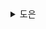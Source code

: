 <details>
  <summary>도은</summary>
  > 자바스크립트에서 사용되는 다양한 종류의 고전 및 최신 디자인 패턴을 다룬다.

## 7.1 생성 패턴

- 생성자 패턴
- 모듈 패턴
- 노출 모듈 패턴
- 싱글톤 패턴
- 프로토타입 패턴
- 팩토리 패턴

## 7.2 생성자 패턴

- 생성자는 객체가 새로 만들어진 뒤 **초기화하는 데에 사용**되는 특별한 메서드

![Image](https://github.com/user-attachments/assets/384ea688-bea1-4d10-9a48-5e14cb4018f2)

### 7.2.1 객체 생성

- 다음은 자바스크립트에서 새로운 객체를 만들 때 사용되는 세 가지 일반적인 방법이다.

```js
// 방법 1. 리터럴 표기법을 사용하여 빈 객체 생성
const newObject = {};

// 방법 2. Object.create() 메서드를 사용하여 빈 객체 생성
const newObject = Object.create(Object.prototype);

// 방법 3. new 키워드를 사용하여 빈 객체 생성
const newObject = new Object();
```

### 7.2.2 생성자의 기본 특징

- 아래는 생성자 패턴의 간단한 예제이다.
- 그러나 몇 가지 문제가 있다.
  - 상속이 어려워진다는 점
  - Car 생성자로 객체를 생성할 때마다 `toString()`과 같은 함수를 새로 정의한다는 점
  - Car 유형의 인스턴스는 모두 동일한 함수를 공유해야 하므로 이 방법은 효과적 X

```js
class Car {
  constructor(model, year, miles) {
    this.model = model;
    this.year = year;
    this.miles = miles;
  }

  toString() {
    return `${this.model} has done ${this.miles} miles`;
  }
}

let civic = new Car('Honda Civic', 2009, 20000);
let mondeo = new Car('Ford Mondeo', 2010, 5000);
```

### 7.2.3 프로토타입을 가진 생성자

- 자바스크립트의 프로토타입 객체는 함수나 클래스 등 특정 객체의 모든 인스턴스 내에 공통 메서드를 쉽게 정의 가능
- **생성자를 통해 객체를 생성하면 생성자의 프로토타입 객체에 속한 속성을 새 객체에서도 활용 가능**

```js
class Car {
  constructor(model, year, miles) {
    this.model = model;
    this.year = year;
    this.miles = miles;
  }
}

// 프로토타입 객체의 재정의를 피하기 위해 Object.prototype 대신
// Object.prototype.newMethod 형태를 사용하고 있음의 유의하자
// 기존에 이미 정의된 프로토타입 객체를 유지하기 위함
Car.prototype.toString = function () {
  return `${this.model} has done ${this.miles} miles`;
};

// 사용법
// 이제 모든 Car 객체는 toString() 메서드를 공유하게 된다.
let civic = new Car('Honda Civic', 2009, 20000);
let mondeo = new Car('Ford Mondeo', 2010, 5000);
```

_**📝 NOTE**_

- ES6 클래스는 메서드를 prototype에 자동으로 추가

## 7.3 모듈 패턴

- 모듈은 애플리케이션 아키텍처의 핵심 구성 요소
- 프로젝트를 구성하는 코드 단위를 체계적으로 분리 및 관리하는 데 효과적으로 활용

### 7.3.1 객체 리터럴

- 다음은 객체 리터럴 표기법을 사용하여 모듈을 정의한 예제이다.
- 객체 리터럴을 사용하면 **코드를 캡슐화하여 깔끔하고 체계적으로 정리** 가능

```js
const myModule = {
  myProperty: 'someValue',
  // 객체 리터럴은 속성으로 값과 메서드를 모두 가질 수 있다.
  saySomething() {
    console.log('Where is Paul Irish debugging today?');
  },
  // 현재 객체의 속성 값을 사용하는 메서드
  reportMyConfig() {
    console.log(`Caching is: ${this.myConfig.useCaching ? `enabled` : `disabled`}`);
  },
  // 현재 객체의 속성 값을 덮어씌우는(override) 메서드
  updateMyConfig(newConfig) {
    if (typeof newConfig === 'object') {
      this.myConfig = newConfig;
      console.log(this.myConfig.language);
    }
  },
};
```

### 7.3.2 모듈 패턴

- 클래스의 **캡슐화**를 위해 처음 고안되었다.

![Image](https://github.com/user-attachments/assets/c534c63a-6c3c-4e20-ba86-7333e488dc13)

#### 비공개

- 모듈 패턴은 클로저(closure)를 활용해 '비공개' 상태와 구성을 캡슐화
- 모듈 패턴을 사용한다면 공개 API 만을 노출하고 나머지는 클로저 내부에 비공개로 유지할 수 있다.

#### 예제

- import, export를 사용하여 독립적인 모듈을 만들어 모듈 패턴을 구현해보자

```js
let counter = 0;

const testModule = {
  incrementCounter() {
    return counter++;
  },
  resetCounter() {
    console.log(`counter value prior to reset ${counter}`);
    counter = 0;
  },
};

// 변수명을 정하지 않고 디폴트 default로서 내보내는 방법
export default testModule;

// 모듈을 가져올 경로 설정
import testModule from './testModule';
testModule.incrementCounter();
testmodule.resetCounter();
```

- counter 변수는 전역 스코프로부터 완전히 보호되어 비공개 변수로서 작동
- 모듈 내에서 선언된 변수는 해당 모듈을 import한 모든 파일에서 공유하므로
- foo.js, bar.js 파일에서 불러서 `incrementCounter` 한다면 그 값을 공유하게 된다.

_**🤔 바인딩**_

- 변수 이름에 값 또는 메모리 위치를 **연결**하는 작업
- `import`는 모듈에서 내보낸 바인딩을 가져올 수 있게 하는 키워드

_**🤔 javascript의 bind 메서드**_

- `this` 값을 고정하고, 함수의 인자들을 미리 설정
- `bind()`를 통해 바인딩을 명시적으로 설정할 수 있다.ㄴ

```js
function greet() {
  console.log(`Hello, my name is ${this.name}`);
}

const person = {
  name: 'Alice',
};

const greetPerson = greet.bind(person);
greetPerson(); // "Hello, my name is Alice"
```

- 아래는 다른 에제이다.

```js
// 비공개 변수 및 함수
const basket = [];

const doSomethingPrivate = () => {
  // ...
};
const doSomethingElsePrivate = () => {
  // ...
};
// 다른 파일에 공개할 객체 생성
const basketModule = {
  addItem(values) {
    basket.push(values);
  },
  getItemCount() {
    return basket.length;
  },
  doSomething() {
    doSomethingPrivate();
  },
  getTotal() {
    return basket.reduce((currentItem, item) => item.price + currentSum, 0);
  },
};

import basketModule from './basketModule';
basketModule.addItem({
  item: 'bread',
  price: 0.5,
});
basketModule.addItem({
  item: 'butter',
  price: 0.3,
});

console.log(basketModule.getItemCount()); // 2
console.log(basketModule.getTotal()); // 0.8
```

### 7.3.3 모듈 패턴의 변형

- 시간이 지나면서 각자의 입맛에 맞는 모듈 패턴의 변형들이 등장하기 시작

#### 믹스인(Mixin) 가져오기 변형

- 외부 라이브러리 같은 전역 스코프에 있는 요소를 모듈 내부의 고차 함수에 인자로 전달할 수 있게 한다.
- 전역 스코프 요소를 가져와 맘대로 이름을 지정하는 것이 가능

```js
// utils.js
export const min = (arr) => Math.min(...arr);

// privateMethods.js
import { min } from './utils';

export const privateMethod = () => {
  console.log(min([10, 5, 100, 2, 1000]));
};

// myModule.js
import { privateMethod } from './privateMethods';

const myModule = () => ({
  publicMethod() {
    privateMethod();
  },
});
export default myModule;

// main.js
import myModule from './myModule';

const moduleInstance = myModule();
moduleInstance.publicMethod();
```

#### 내보내기 변형

- 이름을 지정해주지 않고 전역 스코프로 변수를 내보낸다.

```js
// module.js
const privateVaraible = 'Hello World';

const privateMethod = () => {
  // ...
};

const module = {
  publicProperty: 'Foobar',
  publicMethod: () => {
    console.log(privateVariable);
  },
};
export default mdoule;
```

#### 장점

> 어째서 모듈 패턴을 사용해야 할까?

- 모듈 사이의 의존성을 관리
- 전역 요소를 원하는 만큼 넘겨주어 코드의 유지보수를 용이하게 하고 독립적으로
- `export`를 이용해 바깥으로 노출하는 모듈은 공개, 그렇지 않으면 비공개로 유지
  - 불필요한 전역 스코프 오염을 방지하는 것이 가능

#### 단점

- 공개와 비공개 멤버를 서로 다르게 접근해야 한다는 것
- 공개 여부를 바꾸고 싶다면 값이 위치한 파일로 가서 바꾸어주어야 한다.
- 자동화 단위 테스트에서 비공개 멤버는 제외된다는 것
- 핫 픽스가 필요한 오류를 고칠 때 복잡도를 높인다
  - 오류가 발생한 비공개 멤버를 고치기 위해서는 해당 비공개 멤버를 사용하는 모든 공개 메서드를 살펴봐야만 한다.
  - 🤔 ^ 이건 모든 모듈이 다 그런 거 아닌가 ,,

### 7.3.4 WeakMap을 사용하는 최신 모듈 패턴

- [`WeakMap`](https://developer.mozilla.org/ko/docs/Web/JavaScript/Reference/Global_Objects/WeakMap) 객체는 약한 참조를 가진 키-값의 쌍으로 이루어진 집합체
- **키는 기본적으로 약하게 유지되어, 참조되지 않는 키는 GC의 대상**이 된다.

**_🤔 WeakMap을 사용하면 뭐가 특별한가?_**

1. 안전한 캡슐화 → 외부에서 접근 불가능한 private 상태 유지
2. 자동 메모리 관리 → 인스턴스가 삭제되면 WeakMap 내부의 값도 GC의 대상이 됨
3. this 기반으로 객체를 관리 → 특정 인스턴스에만 연관된 데이터 저장 가능

즉, WeakMap을 사용하면 안전하고 효율적인 private 변수를 가질 수 있다.

아래와 같이 일반 속성으로 관리할 경우 외부에서 값을 접근하고 변경하는 것이 가능하다.

```js
class Module {
  constructor() {
    this.counter = 0; // 내부 상태를 일반 속성으로 관리
  }
  incrementCounter() {
    this.counter++;
    return this.counter;
  }
  resetCounter() {
    console.log(`Counter before reset: ${this.counter}`);
    this.counter = 0;
  }
}

const module1 = new Module();
console.log(module1.incrementCounter()); // 1
console.log(module1.incrementCounter()); // 2
module1.resetCounter(); // Counter before reset: 2

// 외부에서 직접 접근 가능!
console.log(module1.counter); // 0
module1.counter = 999; // 값 변경 가능
console.log(module1.counter); // 999
```

👇 기본 모듈 정의

```js
let _counter = new WeakMap();

class Module {
  constructor() {
    _counter.set(this, 0);
  }
  incrementCounter() {
    let counter = _counter.get(this);
    counter++;
    _counter.set(this, counter);
    return _counter.get(this);
  }
  resetCounter() {
    console.log(`counter value prior to reset: ${_counter.get(this)}`);
    _counter.set(this, 0);
  }
}

const testModule = new Module();
testModule.incrementCounter();
testModule.resetCounter();
```

👇 공개/비공개 변수 지정

```js
const myPrivateVar = new WeakMap();
const myPrivateMethod = new WeakMap();

class myNamespace {
  constructor() {
    myPrivateVar.set(this, 0);
    myPrivateMethod.set(this, (foo) => console.log(foo));
    // 공개 변수
    this.myPublicVar = 'foo';
  }
  myPublicFunction(bar) {
    let privateVar = myPrivateVar.get(this);
    const privateMethod = myPrivateMethod.get(this);
    privateVar++;
    myPrivateVar.set(this, privateVar);
    privateMethod(bar);
  }
}
```

## 7.4 노출 모듈 패턴

- 공개 변수나 메서드에 접근하기 위해 가져온 메인 객체의 이름을 반복해서 사용해야 한다는 점에 답답함을 느끼면서 생겨났다.
- 그 결과 모든 함수와 변수를 비공개 스코프에 정의하고
- 공개하고 싶은 부분만 포인터를 통해 비공개 요소에 접근할 수 있게 해주는 익명 객체를 반환하는 패턴이 생겼다.

```js
let privateVar = 'Rob Dodson';
const publicVar = 'Hey there!';

const privateFunction = () => {
  console.log(`Name:${privateVar}`);
};
const publicSetName = (strName) => {
  privateVar = strName;
};
const publicGetName = () => {
  privateFunction();
};

// 비공개 함수와 속성에 접근하는 공개 포인터
const myRevealingModule = {
  setName: publicSetName,
  greeting: publicVar,
  getName: publicGetName,
};
export default myRevealingModule;

// 사용법
import myRevealingModule from './myRevealingModule';
myRevealingModule.setName('Matt Gaunt');
```

- 노출 모듈 패턴을 사용하면 좀 더 구체적인 이름을 붙여 비공개 요소를 공개로 내보낼 수도 있다.

### 7.4.1 장점

- 코드의 일관성이 유지
- 모듈의 가장 아래에 위치한 공개 객체를 더 알아보기 쉽게 바꾸어 가독성 향상

### 7.4.2 단점

- 사용처에서의 확장이 어려움
  - 새로운 기능을 추가하거나 수정하려면 기존 모듈을 수정해야 함

**_🤔 함수 호출에 의해 내보내기를 해야 할 때는 노출 모듈 패턴 사용이 불가피하지 않나?_**

- ES6 모듈은 정적 구조가 제약이 있음
  - 분기로 export하는 것이 불가능
- 넘긴 인자에 따라, 필요한 기능 혹은 값만 노출하고 싶을 때는 노출 모듈 패턴이 유용하다고 생각

```js
const { fooA, fooB, updateFoo } = useFoo('foo');
```

## 7.5 싱글톤 패턴

- **인스턴스가 오직 하나만** 존재하도록 제한하는 패턴
- 전역에서 접근 및 공유해야 하는 단 하나의 객체가 필요할 때 유용
- **인스턴스가 이미 존재할 경우에는 해당 인스턴스의 참조를 반환**
- ES2015+에서는 클래스의 전역 인스턴스를 단 한 번만 생성하는 싱글톤 패턴을 구현 가능

```js
let instance;
const privateMethod = () => {
  console.log('I am private');
};
const privateVariable = "I'm also private";

class MySingleton {
  constructor() {
    if (!instance) {
      this.publicProperty = 'I am also public';
      this.randomNumber = Math.random(); // **인스턴스 내에서 유지**
      instance = this;
    }
    return instance;
  }

  publicMethod() {
    console.log('The public can see me!');
  }

  getRandomNumber() {
    return this.randomNumber; // **인스턴스 변수 사용**
  }
}

// 사용법
const singleA = new MySingleton();
const singleB = new MySingleton();
console.log(singleA === singleB); // ✅ true (같은 인스턴스)
console.log(singleA.getRandomNumber() === singleB.getRandomNumber()); // ✅ true
```

- 싱글톤의 특징은 인스턴스에 대한 전역 접근을 허용한다는 것
- 싱글톤 패턴의 적합성을 다음과 같이 말한다.

  - 클래스의 인스턴스는 정확히 하나만 있어야 하며, 눈에 잘 보이는 곳에 위치시켜 접근을 용이하게 해야 한다.
  - 싱글톤 인스턴스는 하나만 존재해야 하므로, 인스턴스의 상태나 기능을 확장하려면 서브클래스를 통해서만 확장해야 한다.

    ```js
    // 기본 싱글톤 클래스
    let instance;

    class MySingleton {
      constructor() {
        if (!instance) {
          this.publicProperty = 'I am also public';
          this.randomNumber = Math.random(); // 랜덤 값
          instance = this; // 최초 인스턴스를 저장
        }
        return instance; // 기존 인스턴스 반환
      }

      publicMethod() {
        console.log('The public can see me!');
      }

      getRandomNumber() {
        return this.randomNumber;
      }
    }

    // 서브클래싱을 통해 확장하기
    class ExtendedSingleton extends MySingleton {
      constructor() {
        super(); // 부모 클래스의 생성자를 호출하여 기존 싱글톤 인스턴스를 가져옴
        this.newProperty = 'I am a new property'; // 새로 추가한 속성
      }

      newMethod() {
        console.log('I am a new method in the extended singleton!');
      }
    }

    // 사용 예제
    const instanceA = new ExtendedSingleton();
    const instanceB = new ExtendedSingleton();

    console.log(instanceA === instanceB); // true: 싱글톤이기 때문에 동일한 인스턴스를 참조

    console.log(instanceA.getRandomNumber() === instanceB.getRandomNumber()); // true: 동일한 값

    console.log(instanceA.newProperty); // "I am a new property"
    instanceA.newMethod(); // "I am a new method in the extended singleton!"
    ```

싱글톤 패턴의 단점은 다음과 같다.

- 테스트하기 어려움
  - 싱글톤은 전역적으로 하나의 인스턴스를 공유하기 때문에, 테스트 환경에서 상태를 초기화하거나 독립적인 테스트를 수행하기 어려울 수 있다.
  - 하나의 테스트에서 상태가 변경되면, 다른 테스트에도 영향을 줄 수 있다.
- 유지보수하기 힘듦
  - 여러 곳에서 싱글톤을 참조하면, 코드 의존성이 증가하고 유지보수가 어려워진다.

**_🤔 언제 싱글톤을 피해야 할까?_**

> ✅ 상태가 자주 변경되지 않는 경우에는 사용 가능

- 여러 컴포넌트에서 상태 변경이 빈번한 경우 피하자
  - 어느 컴포넌트에서 상태를 변경했는지 추적하기 어렵기 때문

**_🤔 리액트로 알아보는 싱글톤 패턴_**

> https://github.com/Doeunnkimm/react-playground/pull/12

## 7.6 프로토타입 패턴

- GOF에서는, 이미 존재하는 객체를 복제해 만든 **템플릿을 기반으로 새 객체를 생성하는 패턴**이라고 정의
- 이 패턴에서는 프로토타입 역할을 할 전용 객체를 생성하게 된다.
- 이렇게 만들어진 prototype 객체는 생성자를 통해 만들어진 객체의 설계도가 된다.

![Image](https://github.com/user-attachments/assets/194fb84e-c043-4355-8daa-2d625a208b19)

- 프로토타입 상속
  - 클래스처럼 따로 정의되는 것이 아니라
  - 이미 존재하는 다른 객체를 복제하여 새로운 객체를 만들어내는 것
- ECMASCript 5 표준에 따라 프로토타입 상속은 `Object.create`를 필요로 한다.
  - `Object.create`는 프로토타입 객체를 생성하고 특정 속성을 추가할 수도 있다.

```js
const myCar = {
  name: 'Ford Escort',

  drive() {
    console.log("Weeee. I'm driving");
  },

  panic() {
    console.log('Wait. How do you stop this thing?');
  },
};

// 새로운 car를 인스턴스화하기 위해 `Object.create`를 사용
const yourCar = Object.create(myCar);

// 프로토타입이 제대로 들어왔음을 알 수 있다.
console.log(yourCar);
```

**_🤔 그냥 복제하는 거랑 무슨 차이지?_**

- 프로토타입 상속 여부가 다르다.
- 프로토타입 체인을 유지하면서 객체를 만들고 싶다면 `Object.create`을 사용해야 한다.

아래와 같이 직접 가지고 있진 않지만, 프로토타입을 상속받아 사용할 수 있게 된 것이다.

<p align="center">
  <img src="https://github.com/user-attachments/assets/d6daf239-b850-40f4-9158-eab859c96db9" width="600" />
</p>

- 두 번째 인자를 사용하여 객체의 속성을 초기화할 수도 있다.

```js
const vehicle = {
  getModel() {
    console.log(`The model of this vehicle is...${this.model}`);
  },
};

const car = Object.create(vehicle, {
  id: {
    value: MY_CLOBAL.nextId(),
    enumerable: true,
  },
  model: {
    value: 'Ford',
    enumerable: true,
  },
});
```

- `Object.create`를 사용하지 않고 프로토타입 패턴을 구현하는 방법은 다음과 같다.

```js
class VehiclePrototype {
  constructor(model) {
    this.model = model;
  }

  getModel() {
    console.log(`The model of this vehicle is... ${this.model}`);
  }
  clone() {}
}

class Vehicle extends VehiclePrototype {
  constructor(model) {
    super(model);
  }
  clone() {
    return new Vehicle(this.model);
  }
}

const car = new Vehicle('Ford Escort');
const car2 = car.clone();
car2.getModel();
```

**_🤔 프로토타입의 정의_**

- 자바스크립트에서 **프로토타입(Prototype)**은 객체가 다른 객체로부터 속성과 메서드를 상속받는 방식을 의미
- 객체 간 계층 구조가 필요할 때 유용
- 반복되는 메서드를 메모리 효율적으로 관리하고 싶을 때 유용

**_🤔 리액트에서는 프로토타입 패턴을 못 본 이유_**

- 리액트에서는 상태 관리가 필요한데
- 상태 관리가 가능하면서도 공유할 수 있는 `context`로도 가능

## 7.7 팩토리 패턴

- 객체를 생성하는 생성 패턴 중 하나

![Image](https://github.com/user-attachments/assets/e0422eed-1afe-4938-b2ff-e32a9a0a5ace)

- 팩토리 패턴은 동적인 요소나 애플리케이션 구조에 깊게 의지하는 등의 상황에서 객체 생성 과정이 복잡할 대 특히 유용

```js
// Types.js - 백그라운드에서 사용되는 클래스
// 자동차를 정의하는 클래스
class Car {
  constructor({ doors = 4, state = 'brend new', color = 'silver' } = {}) {
    this.doors = doors;
    this.state = state;
    this.color = color;
  }
}

// 트럭을 정의하는 클래스
class Truck {
  constructor({ state = 'used', wheelSize = 'large', color = 'blue' } = {}) {
    this.state = state;
    this.wheelSize = wheelSize;
    this.color = color;
  }
}

// FactoryExample.js
// 차량 팩토리를 정의
class VehicleFactory {
  constructor() {
    this.vehicleClass = Car;
  }

  // 새 차량 인스턴스를 생성하는 팩토리 함수
  createVehicle(options) {
    const { vehicelType, ...rest } = optoons;

    switch (vehicleType) {
      case 'car':
        this.vehicleClass = Car;
        break;
      case 'truck':
        this.vehicleCalss = Truck;
        break;
    }
    return new this.vehicleClass(rest);
  }
}

// 자동차를 만드는 팩토리의 인스턴스 생성
const carFactory = new VehicleFactory();
const car = carFactory.createVehicle({
  vehicleType: 'car',
  color: 'yellow',
  doors: 6,
});
```

### 7.7.1 팩토리 패턴을 사용하면 좋은 상황

- 객체나 컴포넌트의 생성 과정이 높은 복잡성을 가지고 있을 때
- 상황에 맞춰 다양한 객체 인스턴스를 편리하게 생성할 수 있는 방법이 필요할 때
- 같은 속성을 공유하는 여러 개의 작은 객체 또는 컴포넌트를 다뤄야 할 때
- 덕 타이핑 같은 API 규칙만 충족하면 되는 다른 객체의 인스턴스와 함께 객체를 구성할 때

### 7.7.2 팩토리 패턴을 사용하면 안 되는 상황

> 잘못된 상황에 팩토리 패턴을 적용하면 애플리케이션의 복잡도가 크게 증가할 수 있다.

- 팩토리 패턴은 객체 생성 과정을 인터페이스 뒤에 추상화하기 때문에
  - 객체 생성 과정이 복잡할 경우, 단위 테스트의 복잡성 또한 증가시킬 수 있다.

### 7.7.3 추상 팩토리 패턴

- 같은 목표를 가진 각각의 팩토리들을 하나의 그룹으로 캡슐화하는 패턴
- 객체가 어떻게 생성되는지에 대한 세부사항을 알 필요 없이 객체를 사용할 수 있게 된다.

```js
class AbstractVehicleFactory {
  constructor() {
    // 차량 타입을 저장하는 곳
    this.types = {};
  }
  getVehicle(type, customizations) {
    const Vehicle = this.types[type];
    return Vehicle ? new Vehicle(customizations) : null;
  }
  registerVehicle(type, Vehicle) {
    const proto = Vehicle.prototype;
    // 차량 기능을 충족하는 클래스만 등록
    if (proto.drive && proto.breakDown) {
      this.types[type] = Vehicle;
    }
    return this;
  }
}

const abstractVehicleFactory = new AbstractVehicleFactory();
abstractVehicleFactory.registerVehicle('car', Car);
abstractVehicleFactory.registerVehicle('truck', Truck);
```

## 7.8 구조 패턴

- 클래스와 객체의 구성을 다룬다.
- 상속의 개념을 통해 인터페이스와 객체를 구성하여 새로운 기능을 추가할 수 있는 것처럼

다음과 같은 구조 패턴을 다룬다.

- 퍼사드 패턴
- 믹스인 패턴
- 데코레이터 패턴
- 플라이웨이트 패턴

## 7.9 퍼사드 패턴

- 실제 모습을 숨기고 겉모습만을 세상에 드러내는 것
- **심층적인 복잡성을 숨기고, 사용하기 편리한 높은 수준의 인터페이스를 제공하는 패턴**
- 곧, 사용성 향상

```js
const addMyEvent = (el, ev, fn) => {
  if (el.addEventListener) {
    el.addEventListender(ev, fn, false);
  } else if (el.attachEvent) {
    el.attachEvent(`on${ev}`, fn);
  } else {
    el[`on${ev}`] = fn;
  }
};
```

```
💡 많은 사람이 사용하는 복잡한 구현을 숨긴다
```

```js
// privateMethods.js
const _private = {
  i: 5,
  get() {
    console.log(`current value: ${this.i}`);
  },
  set(val) {
    this.i = val;
  },
  run() {
    console.log(`running`);
  },
  jump() {
    console.log(`jumping`);
  },
};
export default _private;

// module.js
import _private from './privateMethods.js';
const module = {
  facade({ val, run }) {
    _private.set(val);
    _private.get();
    if (run) {
      _private.run();
    }
  },
};
export default module

// index.js
import module from './module.js'

// 출력: "current value: 10" and "running"
module.facade({
  run: true,
  val: 10
})
```

- `module.facade()`는 모듈 내부에서 비밀스런 동작을 실행하지만
- 사용자는 내부에서 무슨 일이 벌어지는지 몰라도 됩니다.

## 7.11 서브 클래싱

- ES2015+에서 도입된 기능을 통해 기존 또는 부모 클래스를 확장할 수도, 부모 클래스의 메서드를 호출할 수도 있게 되었다.
- 부모 클래스를 확장하는 자식 클래스를 **서브클래스**라고 한다.

```
💡 서브클래싱
   부모 클래스 객체에서 속성을 상속받아 새로운 객체를 만드는 것
```

- 서브클래스는 부모 클래스에서 먼저 정의된 메서드를 오버라이드하는 것도 가능
- 부모 클래스의 생성자를 호출할 수도 있다. 이를 생성자 체이닝이라고 한다.

```js
class Person {
  constructor(firstName, lastName) {
    this.firstName = firstName;
    this.lastName = lastName;
    this.gender = 'male';
  }
}

// Person의 새 인스턴스는 이처럼 쉽게 생성된다.
const clark = new Person('Clark', 'Kent');

// Person 클래스의 서브클래스가 되는 새 클래스를 만들자
class Superhero extends Person {
  constructor(firstName, lastName, powers) {
    super(firstName, lastName);
    this.powers = powers;
  }
}
```

## 7.12 믹스인

- 자바스크립트에서는 기능의 확장을 위해 믹스인 상속을 이용한다.
- 새롭게 만들어지는 클래스는 부모 클래스로부터 메서드와 속성을 부여받는다.
- 믹스인은 **최소한의 복잡성으로 객체의 기능을 빌리거나 상속할 수 있게** 해준다.
- 자바스크립트 클래스는 **부모 클래스를 하나만 가질 수 있지만**
  - 여러 클래스의 기능을 섞는 것으로 문제를 해결할 수 있다.
- 부모 클래스를 받아 새로운 서브클래스를 만들어내는 믹스인 함수를 정의할 수 있다.

```js
const MyMixins = (superclass) => {
  return class extends superclass {
    moveUp() {
      console.log('move up');
    }
    moveDown() {
      console.log('move down');
    }
    stop() {
      console.log('stop! in the name of love!');
    }
  };
};
```

- 부모 클래스를 받아 확장하는 `MyMixins` 함수를 만들었다.

이제 `MyMixins`를 사용하여 기존 클래스의 기능에 더불어 추가 기능을 가진 서브클래스를 생성해보자

```js
// CarAnimator 생성자와 기본 구조
class CarAnimator {
  moveLeft() {
    console.log('move left');
  }
}

class PersonAnimator {
  moveRendomly() {
    //...
  }
}

class MyAnimator extends MyMixins(CarAnimator) {}

cont myAnimator = new MyAnimator()
myAnimator.moveLeft()
myAnimator.moveDown()
myAnimator.stop()
```

### 7.12.1 장점과 단점

```
💡 믹스인은 함수의 중복을 줄이고 재사용성을 높인다.
```

- 장점
  - 믹스인을 통해 **기능을 공유하여 중복을 피하고** 고유 기능을 구현하는 데에 집중 가능
- 단점
  - 몇몇의 개발자들은 클래스나 객체의 프로토타입에 기능을 주입한느 것을 나쁜 방법이라고
  - 프로토타입 오염과 함수의 출처에 대한 불확실성을 초래하기 때문
  - **믹스인은 객체나 클래스의 프로토타입을 수정해서 기능을 추가하는 방식**

## 7.13 데코레이터 패턴

- **코드 재사용**을 목표로 하는 구조 패턴
- 믹스인과 마찬가지로 객체 서브클래싱의 다른 방법
- 데코레이터는 기존 클래스에 **동적으로 기능을 추가하기 위해** 사용
- 데코레이터를 사용하면 **기존 시스템의 내부 코드를 힘겹게 바꾸지 않고도 기능을 추가할 수 있게** 된다.
- 객체의 생성을 신경 쓰지 않는 대신, **기능의 확장**에 좀 더 초점

👇 생성자에 **데코레이터를 붙여** 새로운 기능 추가하거

```js
// Vehicle 생성자
class Vehicle {
  constructor(vehicleType) {
    // 일부 합리적인 기본값
    this.vehicleType = vehicleType || 'car';
    this.mode = 'default';
    this.license = '00000-000';
  }
}

// 기본 Vehicle에 대한 테스트 인스턴스
const testInstance = new Vehicle('car');
console.log(testInstance); // vehicle: car, mode:default, license: 00000-000

// 데코레이터될 새로운 차량 인스턴스를 생성
const truck = new Vehicle('truck');
truck.setModel = function (modelName) {
  this.mode = modelName;
};
truck.setColor = function (color) {
  this.color = color;
};

truck.setModel('CAT');
truck.setColor('blue');

console.log(truck); // vehicle:truck, model:CAT, color:blue

// "vehicle"이 변경되지 않았음을 보여준다
const secondInstance = new Vehicle('car');
console.log(secondInstance); // vehicle:car, mode:default, license: 0000-000
```

- `truck`은 `Vehicle` 클래스의 인스턴스
- `setColor`와 `setModel` 메서드를 **데코레이터로 추가**

👇 여러 데코레이터로 객체의 기능 확장하기

```js
// 데코레이터를 사용할 생성자
class MacMook {
  constructor() {
    this.cost = 997;
    this.screenSize = 11.6;
  }
  getCost() {
    return this.cost;
  }
  getScreenSize() {
    return this.screenSize;
  }
}

// 데코레이터 1
class Memory extends MacBook {
  constructor(macBook) {
    super();
    this.macBook = macBook;
  }
  getCost() {
    return this.macBook.getCost() + 75;
  }
}

// 데코레이터2
class Engraving extends MacBook {
  constructor(macBook) {
    super();
    this.macBook = macBook;
  }
  getCost() {
    return this.macBook.getCose() + 200;
  }
}

// 메인 객체 초기화
let mb = new MacBook();
// 데코레이터 초기화
mb = new Memory(mb);
mb = new Memory(mb);
```

- 맥북의 업그레이드에 필요한 추가 비용을 반환하기 위해 `MacBook` 부모 클래스 객체의 `.getCost()` 힘수를 **데코레이터로 오버라이드**

**_🤔 데코레이터 === 오버라이드 === 확장 ?_**

- 오버라이드는 완전히 재정의하는 것
- 데코레이터는 기존 기능을 감싸서 기능 추가
- 확장은 기존 기능을 늘리는 것

![Image](https://github.com/user-attachments/assets/e0ed2d92-3b94-421c-94c1-cf8fc282a670)

## 7.14 의사 클래스 데코레이터

- 데코레이터의 변형 버전

### 7.14.1 인터페이스

```
💡 인터페이스
   객체가 가져야 할 메서드를 정의하는 방법
   → 메서드가 가지는 매개변수
```

👇 덕 타이핑을 사용해 자바스크립트의 인터페이스를 구현

```js
// 인터페이스의 이름과 노출할 스켈레톤 메서드를 받아들이는 Interface 생성자를 사용하여 인터페이스 생성

const reminder = new Interface('List', ['summary', 'placeholder']);
const properties = {
  name: 'Remember to buy the milk',
  date: '05/06/2040',
  actions: {
    summary() {
      return `Remember to buy the milk, we are almost out!`;
    },
    placeholder() {
      return 'Ordering milk from your local grocery store';
    },
  },
};

// 이제 이러한 속성과 메서드를 구현하는 생성자 생성
class Todo {
  constructor({ actions, name }) {
    // `actions` 객체가 `reminder` 인터페이스의 요구사항을 충족하는지 확인
    // 충족하지 않다면 내부에서 에러를 throw하거나 할 것..
    Interface.ensureImpements(actions, reminder);
    this.name = name;
    this.methods = actions;
  }
}

//  Todo 생성자의 새 인스턴스 생성
const todoItem = new Todo(properties);
```

**_🤔 TypeScript를 사용하면 위 패턴은 그닥..?_**

- `Interface.ensureImpements()` 같은 패턴을 쓰는 이유는 인터페이스를 강제하기 위해서
- 런타임 오류를 줄이고, 협업 시 규칙을 명확하게 만들 수 있음
- 하지만 실제로는 `TypeScript` 같은 정적 타입 시스템을 쓰는 게 훨씬 좋은 방법

### 7.14.2 추상 데코레이터

- 컴포넌트의 구조를 유지하면서도 기능을 확장
- 같은 인터페이스를 사용하기 때문에 서로 호환성을 높이는 방법

```js
const MacBook = new Interface('MacBook', ['addEngraving', 'addParallels', 'add4GBRam', 'add8GBRam', 'addCase']);

// MacBook Pro는 다음과 같이 표현될 수 있다.
class MacBookPro {
  // MacBook 구현
}

// 내부적으로 같은 구조를 사용하기 때문에 ES2015+의 `Object.prototype`을 사용하여 새로운 메서드 추가 가능
MacBookPro.prototype = {
  addEngraving() {},
  addParallels() {},
  ...
};
```

- 추상 데코레이터 클래스는 `MacBook` 인터페이스를 구현하기 위해 필요한 기본 메서드를 정의
  - 나머지 옵션은 서브클래스

```js
// MacBook 추상 데코레이터 클래스
class MacBookDecorator {
  constructor(macbook) {
    Interface.ensureImpements(macbook, MacBook);
    this.macbook = macbook;
  }
  addEngraving() {
    return this.macbook.addEngraving();
  }
  ...
}
```

- 정의했던 `MacBook` 인터페이스를 사용하면 각 메서드는 컴포넌트에서 같은 일므의 메서드를 호출하면 된다.

```js
// 이제 MacBookDecorator를 사용해 CaseDecorator를 확장
class CaseDecorator extends MacBookDecorator {
  constructor(macbook) {
    super(macbook);
  }
  addCase() {
    return `${this.macbook.addCase()}Adding case to macbook`;
  }
  getPrice() {
    return this.macbook.getPrice() + 45;
  }
}
```

- 데코레이터는 객체를 동적으로 확장 가능
- 개별 서브클래스를 관리하는 것보다 객체를 감싸는 데코레이터를 만드는 게 더 쉬울 때도 존재

## 7.15 장점과 단점

- 장점
  - 베이스 객체가 변경될 걱정 없이 사용 가능
- 단점
  - 네임스페이스에 작고 비슷한 객체를 추가하기 때문에
    - 잘 관리하지 않는다면 애플리케이션의 구조를 무척 복잡하게 만들 수도
  - 이 패턴에 익숙하지 않는 다른 개발자가 패턴의 사용 목적을 파악하기 어렵게 되어 관리 어려움

**_🤔 리액트에서 데코레이터 패턴 사용하기_**

> HOC 패턴

- HOC 패턴도 기존 기능을 수정하지 않고 확장된 기능을 추가한 컴포넌트를 반환해준다는 점에서 비슷하다.
- 기능을 감싸고 간소화하는 역할을 한다는 점에서 퍼사드 패턴도 있는 것 같다.

## 7.16 플라이웨이트 패턴

- 반복되고 느리고 비효율적으로 데이터를 공유하는 코드를 최적화하는 전통적인 구조적 해결 방법이다.
- **연관된 객체끼리 데이터를 공유하게 하면서 메모리를 최적화하는 목적**

```
💡 플라이웨이트 패턴의 목적: 메모리 공간의 경량화
   → 공통으로 사용되는 부분만을 하나의 외부 객체로 내보내는 것으로 공유 방식 사용
```

- 각 데이터를 저장하기보다는 하나의 의존 외부 데이터에 모아서 저장 가능

### 7.16.1 사용법

1. 데이터 레이어에서 메모리에 저장된 수많은 비슷한 객체 사이로 데이터를 공유
2. DOM 레이어에서는 비슷한 동작을 하는 이벤트 핸들러를 모든 자식 요소에 등록하기보다는 부모 요소 같은 중앙 이벤트 관리자에게 맡기는 방법

### 7.16.2 데이터 공유

플리이웨이트 패턴에는 **두 가지 개념**이 있다.

1. 내재적 상태
   - 객체의 내부 메서드에 필요한 것
   - 없으면 절대로 동작 X
2. 외재적 상태
   - 제거되어 외부에 저장될 수 있는 것

```
💡 같은 내재적 정보를 가진 객체를 팩토리 메서드를 사용해 만들어진
   하나의 공유된 객체로 대체 가능 → 저장된 내부 데이터의 양을 상당히 줄일 수 있다.
```

- 외재적 정보를 다룰 때에는 따로 관리자를 사용한다.
- 관리자는 다양한 방법으로 구현할 수 있는데
  - 플라이웨이트 객체와 내재적 상태를 보관하는 중앙 데이터베이스를 관리자로 사용하는 것

**_🤔 와 말이 너무 어려움 help.. GPT..._**

> 플라이웨이트 패턴을 이해하기 위한 예시

- 예제: 게임에서 나무 객체를 생성하는 경우
  - 게임을 만들 때, 수천 개의 나무를 배치한다고 생각해보자
  - 각각의 나무가 메모리에 개별적으로 저장된다면 메모리 사용량이 엄청날 것
  - 나무는 대부분 같은 속성(모양, 색상 등)을 공유한다.
  - 그렇다면, 같은 속성을 공유하고 필요한 데이터만 개별적으로 관리하면 메모리를 절약할 수 있을 것이다.
- 내재적 상태(Intrinsic State) → "공유할 수 있는 부분"
  - 여러 객체가 공통으로 가지는 정보
  - 변경되지 않음 → 공유 가능
  - 예시: 나무의 모양, 색상, 텍스처 등
  - 하나의 객체만 만들어두고 여러 개가 공유함
- 외재적 상태(Extrinsic State) → "각 객체마다 다른 부분"
  - 객체별로 달라지는 정보
  - 공유할 수 없기 때문에, 외부에서 별도로 저장 및 관리
  - 예시: 나무의 좌표 (x, y)

#### 'implements' 덕 펀칭하기

- 덕 펀칭(Duck punching)은 **런타임 소스를 수정할 필요 없이** 언어나 솔루션의 기능을 확장할 수 있게 해준다.
- `Function.prototype.implementsFor`는 객체 생성자에 적용하며 부모 클래스(함수) 또는 객체를 받아들여
  - 일반적인 상속(함수일 떼) 또는 가상 상송(객체일 때)을 이용해 상속 받는다.

```js
// 인터페이스의 구현을 시뮬레이션하기 위한 유틸리티 클래스
class InterfaceImplementation {
  static implemenetsFor(superclassOrInterface) {
    if (superclassOrInterface instanceof Function) {
      this.prototype = Object.create(superclassOrInterface.prototype);
      this.prototype.constructor = this;
      this.prototype.parent = superclassOrInterface.prototype;
    } else {
      this.prototype = Object.create(supercalssOrInterface);
      this.prototype.constructor = this;
      this.prototype.parent = superclassOrInterface;
    }
    return this;
  }
}
```

- `implements` 키워드의 부재를 보완
- 함수가 인터페이스를 상속할 수 있도록 만들어준다.

```js
// CoffeeOrder 인터페이스
const CoffeOrder = {
  setveCoffee(context) {},
  getFlavor() {},
};

class CoffeeFlavor extends InterfaceImplementation {
  constructor(newFlaver) {
    super();
    this.flavor = newFlavor;
  }
  getFlavor() {
    return this.flavor;
  }
  serveCoffee(context) {
    // 커피 제공 로그
    console.log(`Serving Coffee flavor ${this.flavor} to table ${context.getTable()}`);
  }
}

// CoffeeOrder 인터페이스 구현
CoffeeFlavor.implementsFor(CoffeeOrder);
const CoffeeOrderContext = (tableNumber) => ({
  getTable() {
    return tableNumber;
  },
});

class CoffeFlavorFactory {
  constructor() {
    this.flavors = {};
    this.length = 0;
  }
  getCoffeFlavor(flavorName) {
    let flavor = this.flavors[flavorName];
    if (!flavor) {
      flavor = new CoffeeFlavor(flavorName);
      this.flavors[flavorName] = flavor;
      this.length++;
    }
    return flavor;
  }
  getTotalCoffeeFlavorsMade() {
    return this.length;
  }
}

// 사용 예시
const testFlyweight = () => {
  const flavors = [];
  const tables = [];
  let ordersMade = 0;
  const flavorFactory = new CoffeeFlavorFactory();

  function takeOrders(flavorIn, table) {
    flavors.push(flavorFactory.getCoffeeFlavor(flavorIn));
    tales.push(CoffeeOrderContext(table));
    ordersMade++;
  }

  // 주문 처리
  takeOrders('Cappuccino', 2);
  // ...

  // 주문 제공
  for (let i = 0; i < ordersMade; i++) flavors[i].serveCoffee(tables[i]);

  console.log(`total CoffeeFlavor objects made: ${flavorFactory.getTotalCoffeeFlavorsMade()}`);
};

testFlyweight();
```

**_🤔 와! 어렵다_**

GPT야.. 이해하기 쉬운 예제 plz..

- fontFactory 가 이미 생성된 폰트 객체를 관리해서 중복 생성을 방지함.
- `font1`과 `font2`는 동일한 객체를 공유하지만, `font3`는 다른 속성을 가지므로 새로운 객체를 생성함.

```js
// Flyweight (공유되는 폰트 객체)
class Font {
  constructor(name, size, color) {
    this.name = name; // 폰트 이름
    this.size = size; // 폰트 크기
    this.color = color; // 폰트 색상
  }
}

// Flyweight Factory (폰트 객체를 관리하는 팩토리)
class FontFactory {
  constructor() {
    this.fonts = {}; // 이미 생성된 폰트를 저장할 객체
  }

  getFont(name, size, color) {
    const key = `${name}-${size}-${color}`; // 고유한 키 생성

    if (!this.fonts[key]) {
      this.fonts[key] = new Font(name, size, color);
    }

    return this.fonts[key]; // 기존 객체를 반환하거나 새로 생성
  }
}

// 클라이언트 코드
const factory = new FontFactory();

const font1 = factory.getFont('Arial', 12, 'black');
const font2 = factory.getFont('Arial', 12, 'black');
const font3 = factory.getFont('Arial', 14, 'blue');

console.log(font1 === font2); // true (재사용됨)
console.log(font1 === font3); // false (새로운 객체)
```

### 7.16.4 플라이웨이트로 변환하기

도서관 책을 관리하는 시스템을 구현할 때 플라이웨이트를 써보자

```js
class Book {
  constructor(
    id,
    title,
    author,
    genre,
    pageCount,
    publisherID,
    ISBN,
    checkoutDate,
    checkoutMemebr,
    dueReturnDate,
    availability,
  ) {
    this.id = id;
    // ...
  }
  getTitle() {
    return this.title;
  }
  getAuthor() {
    return this.author;
  }
  getISBN() {
    return this.ISBN;
  }
  // ...
  updateCheckoutStatus(bookId, newStatus, checkoutDate, checkoutMember, newReturnDate) {
    this.id = bookId;
    this.availability = checkoutDate;
    this.checkoutMember = checkoutMember;
    this.dueReturnDate = newReturnDate;
  }
  extendCheckoutPeriod(bookId, newReturnDate) {
    this.id = bookId;
    this.dueReturnDate = newReturnDate;
  }
  isPastDue(bookId) {
    const currentDate = new Date();
    return currentDate.getTime() > Date.parse(this.dueReturnDate);
  }
}
```

- 위 시스템은 도서관이 확장되며 많은 책의 다양한 버전과 사본이 추가되면서 관리 시스템이 느려질 것
- 수천 개의 책 객체를 다루는 건 메모리에 부담이 되기 때문에

👇 플라이웨이트로 최적화한 버전

```js
class Book {
  /**
   * ⭐️ checkoutDate, checkoutMemebr, dueReturnDate, availability과 같은 외부 상태를 나타내는 인자 제거
   * 변하지 않는 정보로만 객체를 생성한다.
   *
   * 만약 이전 코드에서 "해리포터" 책 100권을 관리한다고 하면 각각 객체가 필요 (왜나하면 책 하나하나에 대해 대출 가능한지... 누가 대출했는지... 정보를 들고 있기 때문에)
   */
  constructor({ title, author, genre, pageCount, publisherID, ISBN }) {
    this.title;
    this.author = author;
    // ...
  }
}
```

- 외부 상태를 나타내는 부분이 제거
- 도서 대출에 대한 책임은 관리자로 이동
- 객체 데이터가 분리되었기 때문에 인스턴스화를 위한 팩토리를 사용할 수 있게 되었다.

### 7.16.5 기본 팩토리

- 기본적인 팩토리를 정의해보자
- 시스템 내부에서 특정 제목의 책이 이미 생성되었는지 확인한다.

**_👀 팩토리 패턴 기억해보기_**

> [이거 아주 예시 맛집이다](https://jusungpark.tistory.com/14)

- **객체 생성을 캡슐화**

```js
// Book 팩토리의 싱글톤
const existingBooks = {};

class BookFactory {
  // 👇 객체 생성을 캡슐화 (팩토리 패턴 적용)
  createBook({ title, author, genre, pageCount, publisherID, ISBN }) {
    const existingBook = existingBooks[ISBN];
    if (existingBook != null) {
      return existingBook;
    } else {
      // 존재하지 않을 경우, 새로운 책 인스턴스 생성 후 저장
      const book = new Book({ title, author, genre, pageCount, publisherID, ISBN });
      existingBook[ISBN] = book; // 책 추가
      return book;
    }
  }
}
```

### 7.16.6 외부 상태 관리하기

- 이제 `Book` 객체에서 제거했던 외부 상태를 어딘가에 저장해야 하는데...
- 관리자를 두고, 정보를 모두 저장하며 플라이웨이트 패턴을 통해 `Book` 클래스를 최적화해보자

```js
// Book 레코드 관리자 싱글톤
const bookRecordDatabase = {};

class BookRecordManager {
  // 도서관 시스템에 새로운 도서 추가
  addBookRecord({
    id,
    title,
    author,
    genre,
    pageCount,
    publisherID,
    ISBN,
    checkoutDate,
    checkoutMember,
    dueReturnDate,
    availability,
  }) {
    const bookFactory = new BookFactory(); // createBook 메서드 가지고 있음
    const book = bookFactory.createBook({ title, author, genre, pageCount, publisherID, ISBN });
    bookRecordDatabase[id] = {
      checkoutMember,
      checkoutDate,
      dueReturnDate,
      availability,
      book,
    };
  }
  updateCheckoutStatus({ bookID, newStatus, checkoutDate, checkoutMember, newReturnDate }) {
    const record = bookRecordDatabase[bookID];
    record.availability = newStatus;
    record.checkoutDate = checkoutDate;
    record.checkoutMember = checkoutMember;
    record.dueReturnDate = newReturnDate;
  }
  extendCheckoutPeriod(bookID, newReturnDate) {
    bookRecordDatabase[bookID].dueReturnDate = newReturnDate;
  }
  isPastDue(bookID) {
    const currentDate = newDate();
    return currentDate.getTime() > Date.parse(bookRecordDatabase[bookID].dueReturnDate);
  }
}
```

- `Book` 클래스에서 추출된 모든 데이터는 `BookManager` 싱글톤의 속성(`BookDatabase`)에 저장

### 7.16.7 플라이웨이트 패턴과 DOM 객체

- DOM은 **이벤트 캡쳐링**과 **이벤트 버블링** 두 가지 방식의 `이벤트 감지`를 지원한다.
- 플라이웨이트는 **이벤트 핸들링 과정을 최적화**할 수 있다.

### 7.16.9 예시: 중앙 집중식 이벤트 핸들링

- 하위 여러 요소에 하나하나 클릭 이벤트를 바인딩하는 대신
- 최상위 컨테이너에 플라이웨이트를 부착하여 하위 요소로부터 전달되는 이벤트를 감지할 수 있다.

## 7.17 행위 패턴

- 객체 간의 의사소통을 돕는 패턴

```
💡 행위 패턴의 목적
   시스템 내 서로 다른 객체 간의 의사소통 방식을 개선하고 간소화
```

- 관찰자 패턴
- 중재자 패턴
- 커맨트 패턴

## 7.18 관찰자 패턴

- 객체가 변경될 때 다른 객체들에게 변경되었음을 알릴 수 있게 하는 패턴
- 누가 자신을 구독하는지 알 필요 없이 알림을 보낸다.

```js
class ObserverList {
  constructor() {
    this.observerList = [];
  }
  add(obj) {
    return this.observerList.push(obj);
  }
  count() {
    return this.observerList.length;
  }
  get(index) {
    if (index > -1 && index < this.observerList.length) {
      return this.observerList[index];
    }
  }
  indexOf(obj, startIndex) {
    let i = startIndex;

    while (i < this.observerList.length) {
      if (this.observerList[i] === obj) {
        return i;
      }
      i++;
    }
    return -1;
  }
  removeAt(index) {
    this.observerList.splice(index, 1);
  }
}
```

다음으로 주체가 관찰자 목록을 추가하고 제거하고 알리는 기능을 구현해 보자

```js
class Subject {
  constructor() {
    this.observers = new ObserverList();
  }
  addObserver(observer) {
    this.observers.add(observer);
  }
  removeObserver(observer) {
    this.observers.removeAt(this.observers.indexOf(observer, 0));
  }
  notify(context) {
    const observerCount = this.observers.count();
    for (let i = 0; i < observerCount; i++) {
      this.observers.get(i).update(context);
    }
  }
}
```

### 7.18.4 발행/구독 패턴 구현하기

- 발행/구독 패턴은 자바스크립트 생태계와 잘 어울린다.
- ECMAScript의 구현체가 본질적으로 **이벤트 기반**이기 때문

```
💡 브라우저 환경에서는 DOM을 스크립트를 위한 주요 상호작용 API로써 사용
   → 이벤트 기반의 구조
```

## 7.19 중재자 패턴

- 하나의 객체가 이벤트 발생 시 다른 여러 객체들에게 알림을 보낼 수 있다.
- 하나의 객체가 다른 객체에서 발생한 특정 유형의 이벤트에 대해 알림을 받을 수 있다.
- 시스템의 구성 요소들 사이데 직접적인 관계가 너무 많은 것 같다면
  - 중앙 통제 포인트를 두어서 구성요소들이 간접적으로 소통할 수 있도록
- 중재자 패턴은 구성 요소 간의 관리함으로써 직접 참조를 없애고 느슨한 결합을 가능하게 한다.
  - 시스템의 결합도를 낮추고 구성 요소의 재사용성을 높여준다.

## 7.20 커맨드 패턴

- 메서드 호출, 요청 또는 작업을 단일 객체로 캡슐화하여 추후에 실행할 수 있도록 돕는다.
- 이를 통해 실행 시점을 유연하게 조정하고 호출을 매개변수화할 수도 있다.
- **명령을 실행하는 객체와 명령을 호출하는 객체 간의 결합을 느슨**하게 하여 구체적인 클래스(객체)의 변경에 대한 유연성을 향상

```
💡 커맨드 패턴의 기본 원칙
   - 명령을 내리는 객체와 명령을 실행하는 객체의 책임을 분리한다.
```

👇 자동차 구매 서비스를 커맨트 패턴으로 구현

```js
const CarManager = {
  // 정보 조회
  requestInfo(model, id) {
    return `The information for ${model} with ID ${id} is foobar`;
  },
  // 자동차 구매
  buyVehicle(mode, id) {
    return `You have successfully purchased Item ${id}, a ${model}`;
  },
  // 시승 신청
  arrageViewing(model, id) {
    return `You have booked a viewing of ${mode} ( ${id} )`;
  },
};
```

- `CarManager` 객체는 자동차 정보 조회, 구매, 시승 신청의 명령을 실행하는 커맨드 객체
- `CarManager` 객체 내부의 핵심 API가 변경된다고 하면
  - 메서드를 직접 호출하는 애플리케이션 내 모든 객체를 수정해야 하는 문제가 발생
  - 강한 결합 때문

👇 커맨드 패턴의 이점을 살리기 위해 확장

```js
CarManager.execute = function (name) {
  return carManager[name] && carManager[name].apply(carManager, [].slice.call(arguments, 1));
};
```

</details>